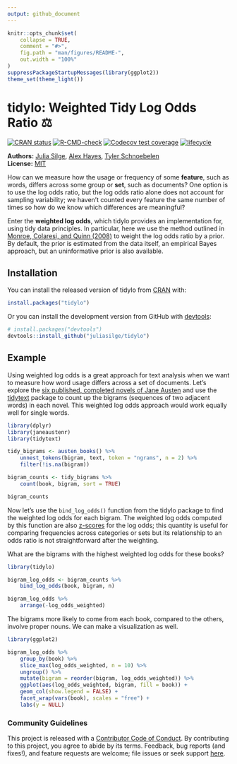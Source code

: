 ```yaml
---
output: github_document
---
```


<!-- README.md is generated from README.Rmd. Please edit that file -->

```r
knitr::opts_chunk$set(
    collapse = TRUE,
    comment = "#>",
    fig.path = "man/figures/README-",
    out.width = "100%"
)
suppressPackageStartupMessages(library(ggplot2))
theme_set(theme_light())
```

# tidylo: Weighted Tidy Log Odds Ratio ⚖️

<!-- badges: start -->
[![CRAN status](https://www.r-pkg.org/badges/version/tidylo)](https://CRAN.R-project.org/package=tidylo)
[![R-CMD-check](https://github.com/juliasilge/tidylo/actions/workflows/check-standard.yaml/badge.svg)](https://github.com/juliasilge/tidylo/actions/workflows/check-standard.yaml)
[![Codecov test coverage](https://codecov.io/gh/juliasilge/tidylo/branch/main/graph/badge.svg)](https://app.codecov.io/gh/juliasilge/tidylo?branch=main)
[![lifecycle](https://img.shields.io/badge/lifecycle-stable-brightgreen.svg)](https://lifecycle.r-lib.org/articles/stages.html)
<!-- badges: end -->

**Authors:** [Julia Silge](https://juliasilge.com/), [Alex Hayes](https://www.alexpghayes.com/), [Tyler Schnoebelen](https://www.letslanguage.org/)<br/>
**License:** [MIT](https://opensource.org/licenses/MIT)

How can we measure how the usage or frequency of some **feature**, such as words, differs across some group or **set**, such as documents? One option is to use the log odds ratio, but the log odds ratio alone does not account for sampling variability; we haven't counted every feature the same number of times so how do we know which differences are meaningful? 

Enter the **weighted log odds**, which tidylo provides an implementation for, using tidy data principles. In particular, here we use the method outlined in [Monroe, Colaresi, and Quinn (2008)](https://doi.org/10.1093/pan/mpn018) to weight the log odds ratio by a prior. By default, the prior is estimated from the data itself, an empirical Bayes approach, but an uninformative prior is also available.

## Installation

You can install the released version of tidylo from [CRAN](https://CRAN.R-project.org) with:

```r
install.packages("tidylo")
```


Or you can install the development version from GitHub with [devtools](https://devtools.r-lib.org/):

```r
# install.packages("devtools")
devtools::install_github("juliasilge/tidylo")
```

## Example

Using weighted log odds is a great approach for text analysis when we want to measure how word usage differs across a set of documents. Let's explore the [six published, completed novels of Jane Austen](https://github.com/juliasilge/janeaustenr) and use the [tidytext](https://github.com/juliasilge/tidytext) package to count up the bigrams (sequences of two adjacent words) in each novel. This weighted log odds approach would work equally well for single words.

```r
library(dplyr)
library(janeaustenr)
library(tidytext)

tidy_bigrams <- austen_books() %>%
    unnest_tokens(bigram, text, token = "ngrams", n = 2) %>%
    filter(!is.na(bigram))

bigram_counts <- tidy_bigrams %>%
    count(book, bigram, sort = TRUE)

bigram_counts
```

Now let's use the `bind_log_odds()` function from the tidylo package to find the weighted log odds for each bigram. The weighted log odds computed by this function are also [z-scores](https://en.wikipedia.org/wiki/Standard_score) for the log odds; this quantity is useful for comparing frequencies across categories or sets but its relationship to an odds ratio is not straightforward after the weighting. 

What are the bigrams with the highest weighted log odds for these books?

```r
library(tidylo)

bigram_log_odds <- bigram_counts %>%
    bind_log_odds(book, bigram, n) 

bigram_log_odds %>%
    arrange(-log_odds_weighted)
```

The bigrams more likely to come from each book, compared to the others, involve proper nouns. We can make a visualization as well.

```r
library(ggplot2)

bigram_log_odds %>%
    group_by(book) %>%
    slice_max(log_odds_weighted, n = 10) %>%
    ungroup() %>%
    mutate(bigram = reorder(bigram, log_odds_weighted)) %>%
    ggplot(aes(log_odds_weighted, bigram, fill = book)) +
    geom_col(show.legend = FALSE) +
    facet_wrap(vars(book), scales = "free") +
    labs(y = NULL)
```

### Community Guidelines

This project is released with a
[Contributor Code of Conduct](https://contributor-covenant.org/version/2/1/CODE_OF_CONDUCT.html).
By contributing to this project, you agree to abide by its terms. Feedback, bug reports (and fixes!), and feature requests are welcome; file issues or seek support [here](https://github.com/juliasilge/tidylo/issues).

